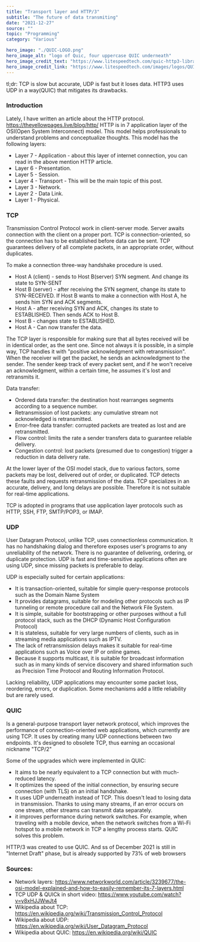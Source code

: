 ---
title: "Transport layer and HTTP/3"
subtitle: "The future of data transmiting"
date: "2021-12-27"
source: ""
topic: "Programming"
category: "Various"

hero_image: "./QUIC-LOGO.png"
hero_image_alt: "logo of Quic, four uppercase QUIC underneath"
hero_image_credit_text: "https://www.litespeedtech.com/quic-http3-library"
hero_image_credit_link: "https://www.litespeedtech.com/images/logos/QUIC-LOGO.png"
---

tl;dr: TCP is slow but accurate, UDP is fast but it loses data.
HTTP3 uses UDP in a way(QUIC) that mitigates its drawbacks.


### Introduction

Lately, I have written an article about the HTTP protocol.
https://theyellowpages.live/blog/http/
HTTP is in 7 application layer of the OSI(Open System Interconnect)
model. This model helps professionals to understand problems and 
conceptualize thoughts. This model has the following layers:

- Layer 7 - Application - about this layer of internet connection, you can read in the above mention HTTP article.
- Layer 6 - Presentation.
- Layer 5 - Session.
- Layer 4 - Transport - This will be the main topic of this post.
- Layer 3 - Network.
- Layer 2 - Data Link.
- Layer 1 - Physical.

### TCP 

Transmission Control Protocol work in client-server mode. Server awaits connection
with the client on a proper port. 
TCP is connection-oriented, so the connection has to be established before data can be sent.
TCP guarantees delivery of all complete packets, in an appropriate order,  without duplicates.

To make a connection three-way handshake procedure is used.
- Host A (client) - sends to Host B(server) SYN segment. And change its state to SYN-SENT 
- Host B (server) - after receiving the SYN segment, change its state to SYN-RECEIVED. 
If Host B wants to make a connection with Host A, he sends him SYN and ACK segments.
- Host A - after receiving SYN and ACK, changes its state to ESTABLISHED. Then sends ACK to Host B.
- Host B - changes state to ESTABLISHED.
- Host A - Can now transfer the data.

The TCP layer is responsible for making sure that all bytes received will be in identical order, as the sent one. Since not always it is possible, in a simple way, TCP handles it with "positive acknowledgment with retransmission". When the receiver will get the packet,
he sends an acknowledgment to the sender. The sender keep track of every packet sent, and if he won't receive an acknowledgment, within a certain time, he assumes it's lost and retransmits it.

Data transfer:
- Ordered data transfer: the destination host rearranges segments according to a sequence number.
- Retransmission of lost packets: any cumulative stream not acknowledged is retransmitted.
- Error-free data transfer: corrupted packets are treated as lost and are retransmitted.
- Flow control: limits the rate a sender transfers data to guarantee reliable delivery.
- Congestion control: lost packets (presumed due to congestion) trigger a reduction in data delivery rate.

At the lower layer of the OSI model stack, due to various factors, some packets may be lost, delivered out of order, or duplicated. TCP detects these faults and requests 
retransmission of the data. TCP specializes in an accurate, delivery, and long delays are possible. 
Therefore it is not suitable for real-time applications.

TCP is adopted in programs that use application layer protocols such as HTTP, SSH, FTP, SMTP/POP3, or IMAP.

### UDP

User Datagram Protocol, unlike TCP, uses connectionless communication. It has no handshaking
dialog and therefore exposes user's programs to any unreliability of the network. There is no 
guarantee of delivering, ordering, or duplicate protection. UDP is fast and time-sensitive 
applications often are using UDP, since missing packets is preferable to delay.

UDP is especially suited for certain applications:
- It is transaction-oriented, suitable for simple query-response protocols such as the Domain Name System
- It provides datagrams, suitable for modeling other protocols such as IP tunneling or remote procedure call and the Network File System.
- It is simple, suitable for bootstrapping or other purposes without a full protocol stack, such as the DHCP (Dynamic Host Configuration Protocol)
- It is stateless, suitable for very large numbers of clients, such as in streaming media applications such as IPTV.
- The lack of retransmission delays makes it suitable for real-time applications such as Voice over IP or online games.
- Because it supports multicast, it is suitable for broadcast information such as in many 
kinds of service discovery and shared information such as Precision Time Protocol and Routing Information Protocol.

Lacking reliability, UDP applications may encounter some packet loss, reordering, errors, or duplication.
Some mechanisms add a little reliability but are rarely used. 

### QUIC

Is a general-purpose transport layer network protocol, which improves
the performance of connection-oriented web applications, which currently are using TCP.
It uses by creating many UDP connections between two endpoints. It's designed to 
obsolete TCP, thus earning an occasional nickname "TCP/2"

Some of the upgrades which were implemented in QUIC:
- It aims to be nearly equivalent to a TCP connection but with much-reduced latency.
- It  optimizes the speed of the initial connection, by ensuring secure connection (with TLS)
on an initial handshake. 
- It uses UDP underneath instead of TCP. This doesn't lead
to losing data in transmission. Thanks to using many streams, if an error occurs on one stream, other streams can transmit data separately. 
- it improves performance during network switches. For example, when traveling with a mobile device,
when the network switches from a Wi-Fi hotspot to a mobile network in TCP a lengthy process starts.
QUIC solves this problem.

HTTP/3 was created to use QUIC. And ss of December 2021 is still in "Internet Draft" phase,
but is already supported by 73% of web browsers


### Sources:

- Network layers:
https://www.networkworld.com/article/3239677/the-osi-model-explained-and-how-to-easily-remember-its-7-layers.html
- TCP UDP & QUICk in short video:
https://www.youtube.com/watch?v=y8xHJJWwJt4
- Wikipedia about TCP:
https://en.wikipedia.org/wiki/Transmission_Control_Protocol
- Wikipedia about UDP:
https://en.wikipedia.org/wiki/User_Datagram_Protocol
- Wikipedia about QUIC:
https://en.wikipedia.org/wiki/QUIC
